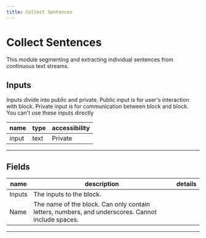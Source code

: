 ```yaml
---
title: Collect Sentences
---
```


# Collect Sentences
This module segmenting and extracting individual sentences from continuous text streams.

## Inputs
Inputs divide into public and private. Public input is for user's interaction with block. Private input is for communication between block and block. You can't use these inputs directly

| name | type | accessibility |
|------|------|---------------|
| input | text | Private |
---
## Fields
| name | description | details |
|------|-------------|------------|
| Inputs | The inputs to the block.
Name | The name of the block. Can only contain letters, numbers, and underscores. Cannot include spaces.


---
    